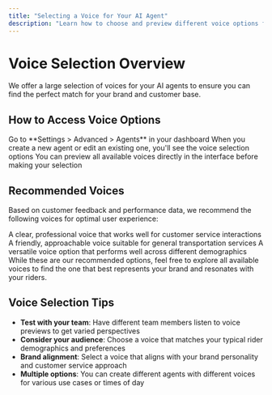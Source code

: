 ```yaml
---
title: "Selecting a Voice for Your AI Agent"
description: "Learn how to choose and preview different voice options for your AI agent, including recommended voices and where to find the selection interface"
---
```


# Voice Selection Overview

We offer a large selection of voices for your AI agents to ensure you can find the perfect match for your brand and customer base.

## How to Access Voice Options

<Steps>
  <Step title="Navigate to Agent Settings">
    Go to **Settings > Advanced > Agents** in your dashboard
  </Step>
  
  <Step title="Create or Edit Agent">
    When you create a new agent or edit an existing one, you'll see the voice selection options
  </Step>
  
  <Step title="Preview Voices">
    You can preview all available voices directly in the interface before making your selection
  </Step>
</Steps>

## Recommended Voices

Based on customer feedback and performance data, we recommend the following voices for optimal user experience:

<CardGroup cols={3}>
  <Card title="Emily" icon="microphone">
    A clear, professional voice that works well for customer service interactions
  </Card>
  <Card title="Ryan" icon="microphone">
    A friendly, approachable voice suitable for general transportation services
  </Card>
  <Card title="Cimo" icon="microphone">
    A versatile voice option that performs well across different demographics
  </Card>
</CardGroup>

<Info>
While these are our recommended options, feel free to explore all available voices to find the one that best represents your brand and resonates with your riders.
</Info>

## Voice Selection Tips

- **Test with your team**: Have different team members listen to voice previews to get varied perspectives
- **Consider your audience**: Choose a voice that matches your typical rider demographics and preferences  
- **Brand alignment**: Select a voice that aligns with your brand personality and customer service approach
- **Multiple options**: You can create different agents with different voices for various use cases or times of day
